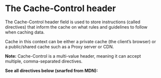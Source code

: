 
# The Cache-Control header

The Cache-Control header field is used to store instructions (called directives) that inform the cache on what rules and guidelines to follow when caching data.

Cache in this context can be either a private cache (the client’s browser) or a public/shared cache such as a Proxy server or CDN.

**Note:** Cache-Control is a multi-value header, meaning it can accept multiple, comma-separated directives.

**See all directives below (snarfed from MDN):**

